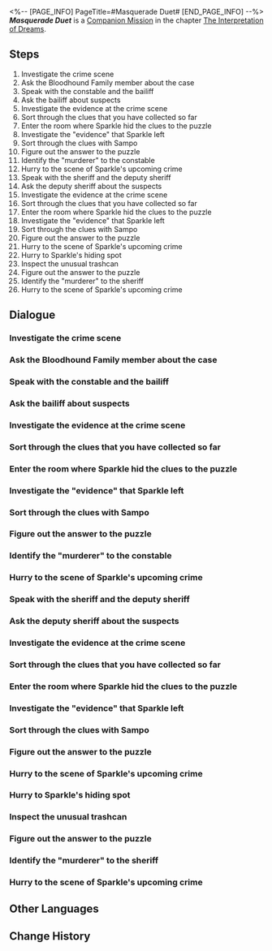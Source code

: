<%-- [PAGE_INFO]
PageTitle=#Masquerade Duet#
[END_PAGE_INFO] --%>
{{Stub|Dialogue.}}
{{Mission Infobox
|id            = 2021802
|title         = 
|image         = <!--Mission Masquerade Duet.png-->
|type          = Companion
|event_name    = 
|chapter       = The Interpretation of Dreams (Companion Mission Chapter)
|requirements  = {{subst:void|<!--Unknown: {"Type":"Manual"}-->}}
|summary       = <!--official mission summary from Fate's Atlas-->
|characters    = Black Swan; Bloodhound Family Member; Sampo; Sheriff; Trailblazer
|startLocation = [[Penacony]] - [[Black Swan's Memory Bubble]]
|world         = Penacony
|area          = Black Swan's Memory Bubble
|prev          = 
|next          = 
|rewards       = Trailblaze EXP*600; Stellar Jade*100; Traveler's Guide*6; Starfire Essence*3; Celestial Section*3; "Challenge to the Reader"*1 { text = "Challenge to the Reader" }; Credit*60,000
}}
'''''Masquerade Duet''''' is a [[Companion Mission]] in the chapter [[The Interpretation of Dreams (Companion Mission Chapter)|The Interpretation of Dreams]].

==Steps==
# Investigate the crime scene
# Ask the Bloodhound Family member about the case
# Speak with the constable and the bailiff
# Ask the bailiff about suspects
# Investigate the evidence at the crime scene
# Sort through the clues that you have collected so far
# Enter the room where Sparkle hid the clues to the puzzle
# Investigate the "evidence" that Sparkle left
# Sort through the clues with Sampo
# Figure out the answer to the puzzle
# Identify the "murderer" to the constable
# Hurry to the scene of Sparkle's upcoming crime
# Speak with the sheriff and the deputy sheriff
# Ask the deputy sheriff about the suspects
# Investigate the evidence at the crime scene
# Sort through the clues that you have collected so far
# Enter the room where Sparkle hid the clues to the puzzle
# Investigate the "evidence" that Sparkle left
# Sort through the clues with Sampo
# Figure out the answer to the puzzle
# Hurry to the scene of Sparkle's upcoming crime
# Hurry to Sparkle's hiding spot
# Inspect the unusual trashcan
# Figure out the answer to the puzzle
# Identify the "murderer" to the sheriff
# Hurry to the scene of Sparkle's upcoming crime

<!--
==Gameplay Notes==

--><!--
==Trial Character==

-->
==Dialogue==
{{Stub Dialogue}}

===Investigate the crime scene{{subst:void|<!--202180201-->}}===
{{Mission Description|type=companion|location=Black Swan's Memory Bubble|This dreamscape that Black Swan has prepared is way too exciting, throwing you into a "crime scene" As soon as you enter. Here you see Black Swan, a Bloodhound Family Law Enforcer, and... Sampo!? What is that guy doing here!?}}
{{Dialogue Start}}
:{{tx}}
{{Dialogue End}}

===Ask the Bloodhound Family member about the case{{subst:void|<!--202180203-->}}===
{{Mission Description|type=companion|location=Black Swan's Memory Bubble|update|It seems that there was a "murder case" (fortunately, in Penacony, it is almost impossible for people to actually be "murdered"), and the murderer is without question the enigmatic Sparkle. It seems that Black Swan has no intention of telling the Bloodhound Family about the murderer's identity. She is instead planning on playing with Sparkle. You cannot grasp what either Sparkle or Black Swan is thinking.}}
{{Dialogue Start}}
:{{tx}}
{{Dialogue End}}

===Speak with the constable and the bailiff{{subst:void|<!--202180204-->}}===
{{Mission Description|type=companion|location=Black Swan's Memory Bubble|update|Sparkle left a lot of items behind at the crime scene and used them to construct a bizarre stage play. It seems that this "murder" was simply a bait to attract the attention of her audience, and this "puzzle" was actually the challenge that she had left for Black Swan.}}
{{Dialogue Start}}
:{{tx}}
{{Dialogue End}}

===Ask the bailiff about suspects{{subst:void|<!--202180205-->}}===
{{Mission Description|type=companion|location=Black Swan's Memory Bubble|update|Black Swan begins collecting clues, trying to solve the puzzle that Sparkle left behind. You can't help but wonder why Sparkle would go through all this effort. However, when it comes to people like Sparkle, asking "why" normally means you are on the wrong track. Why not play with Black Swan the logic game that Sparkle left behind... Perhaps Sparkle's true motive is concealed within.}}
{{Dialogue Start}}
:{{tx}}
{{Dialogue End}}

===Investigate the evidence at the crime scene{{subst:void|<!--202180206-->}}===
{{Dialogue Start}}
:{{tx}}
{{Dialogue End}}

===Sort through the clues that you have collected so far{{subst:void|<!--202180236-->}}===
{{Dialogue Start}}
:{{tx}}
{{Dialogue End}}

===Enter the room where Sparkle hid the clues to the puzzle{{subst:void|<!--202180234-->}}===
{{Dialogue Start}}
:{{tx}}
{{Dialogue End}}

===Investigate the "evidence" that Sparkle left{{subst:void|<!--202180235-->}}===
{{Dialogue Start}}
:{{tx}}
{{Dialogue End}}

===Sort through the clues with Sampo{{subst:void|<!--202180256-->}}===
{{Dialogue Start}}
:{{tx}}
{{Dialogue End}}

===Figure out the answer to the puzzle{{subst:void|<!--202180213-->}}===
{{Dialogue Start}}
:{{tx}}
{{Dialogue End}}

===Identify the "murderer" to the constable{{subst:void|<!--202180214-->}}===
{{Dialogue Start}}
:{{tx}}
{{Dialogue End}}

===Hurry to the scene of Sparkle's upcoming crime{{subst:void|<!--202180215-->}}===
{{Mission Description|type=companion|location=Black Swan's Memory Bubble|update|You have solved the puzzle, but the game is not over. The "constable" has told Black Swan that Sparkle is about to commit another murder, and Black Swan definitely would not have enough time to stop her. You feel a brief but intense surge of emotion flash across the Dreamscape, likely because Black Swan dislikes this feeling of being led on a wild goose chase by others.}}
{{Dialogue Start}}
:{{tx}}
{{Dialogue End}}

===Speak with the sheriff and the deputy sheriff{{subst:void|<!--202180216-->}}===
{{Mission Description|type=companion|location=Black Swan's Memory Bubble|update|Another murder, another play, and another puzzle. Sampo seems extremely distressed and ready to escape back into his secluded and quiet Winterland. Black Swan, on the other hand, seems calm and contented, thoroughly enjoying the detective game that Sparkle prepared. However, they are not the type to have their emotions displayed across their faces, so you are uncertain whether they are really distressed or calm.<br />However, the Dreamscape Sales Store is still a place of entertainment, so perhaps it would be better to focus on investigating the puzzle Sparkle left behind than trying to assess the true thoughts of these "characters." Let's enjoy a game of logic and deduction.}}
{{Dialogue Start}}
:{{tx}}
{{Dialogue End}}

===Ask the deputy sheriff about the suspects{{subst:void|<!--202180217-->}}===
{{Dialogue Start}}
:{{tx}}
{{Dialogue End}}

===Investigate the evidence at the crime scene{{subst:void|<!--202180218-->}}===
{{Dialogue Start}}
:{{tx}}
{{Dialogue End}}

===Sort through the clues that you have collected so far{{subst:void|<!--202180244-->}}===
{{Dialogue Start}}
:{{tx}}
{{Dialogue End}}

===Enter the room where Sparkle hid the clues to the puzzle{{subst:void|<!--202180245-->}}===
{{Dialogue Start}}
:{{tx}}
{{Dialogue End}}

===Investigate the "evidence" that Sparkle left{{subst:void|<!--202180246-->}}===
{{Dialogue Start}}
:{{tx}}
{{Dialogue End}}

===Sort through the clues with Sampo{{subst:void|<!--202180257-->}}===
{{Dialogue Start}}
:{{tx}}
{{Dialogue End}}

===Figure out the answer to the puzzle{{subst:void|<!--202180225-->}}===
{{Dialogue Start}}
:{{tx}}
{{Dialogue End}}

===Hurry to the scene of Sparkle's upcoming crime{{subst:void|<!--202180227-->}}===
{{Mission Description|type=companion|location=Black Swan's Memory Bubble|update|Black Swan has solved the puzzle that isn't a puzzle... Clearly, the game is still not over. Once again, Black Swan follows Sparkle's instructions and rushes to the next crime scene. You feel as if you sense another brief burst of emotion... Black Swan is getting a little tired of these games.}}
{{Dialogue Start}}
:{{tx}}
{{Dialogue End}}

===Hurry to Sparkle's hiding spot{{subst:void|<!--202180229-->}}===
{{Mission Description|type=companion|location=Black Swan's Memory Bubble|update|"Challenge the audience"... You have read a lot of detective novels that March 7th shoved into your hands and are no stranger to this kind of plot. Although, normally it's the job of the author or the detective to challenge the reader (or audience), is it not? How is it that in Sparkle's game, it's the murderer who's throwing down the gauntlet? Surely this is closer to "threatening the audience" than challenging...? It's just what you've come to expect from Sparkle.<br />Either way, happy hunting.}}
{{Dialogue Start}}
:{{tx}}
{{Dialogue End}}

===Inspect the unusual trashcan{{subst:void|<!--202180230-->}}===
{{Mission Description|type=companion|location=Black Swan's Memory Bubble|update|What stands before Black Swan in this moment is undoubtedly a trashcan. A Belobogian-style trashcan. This sight is supposed to shock you, but it does not. You have seen many strange things on your journeys. This sense of being unfazed by the bizarre makes you feel like you have really gained some life experience.}}
{{Dialogue Start}}
:{{tx}}
{{Dialogue End}}

===Figure out the answer to the puzzle{{subst:void|<!--202180247-->}}===
{{Mission Description|type=companion|location=Black Swan's Memory Bubble|update|Another murder, another play, and another puzzle. Sampo seems extremely distressed and ready to escape back into his secluded and quiet Winterland. Black Swan, on the other hand, seems calm and contented, thoroughly enjoying the detective game that Sparkle prepared. However, they are not the type to have their emotions displayed across their faces, so you are uncertain whether they are really distressed or calm.<br />However, the Dreamscape Sales Store is still a place of entertainment, so perhaps it would be better to focus on investigating the puzzle Sparkle left behind than trying to assess the true thoughts of these "characters." Let's enjoy a game of logic and deduction.}}
{{Dialogue Start}}
:{{tx}}
{{Dialogue End}}

===Identify the "murderer" to the sheriff{{subst:void|<!--202180248-->}}===
{{Dialogue Start}}
:{{tx}}
{{Dialogue End}}

===Hurry to the scene of Sparkle's upcoming crime{{subst:void|<!--202180251-->}}===
{{Mission Description|type=companion|location=Black Swan's Memory Bubble|update|Black Swan has solved the puzzle that isn't a puzzle... Clearly, the game is still not over. Once again, Black Swan follows Sparkle's instructions and rushes to the next crime scene. You feel as if you sense another brief burst of emotion... Black Swan is getting a little tired of these games.}}
{{Dialogue Start}}
:{{tx}}
{{Dialogue End}}

==Other Languages==
{{Other Languages
|en   = Masquerade Duet
|zhs  = 假面双人舞
|zht  = 假面雙人舞
|ja   = 仮面幻想曲
|ko   = 가면의 듀엣
|es   = Dueto enmascarado
|fr   = Mascarade à deux
|ru   = Вальс на маскараде
|th   = คู่เต้นรำสวมหน้ากาก
|vi   = Vũ Điệu Mặt Nạ Đôi
|de   = Maskerade im Duett
|id   = Tarian Topeng Duet
|pt   = Dueto Mascarado
}}

==Change History==
{{Change History|2.0}}
